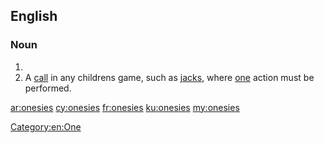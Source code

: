 ==English==

===Noun===
{{head|en|noun plural form}}

# {{plural of|onesie|lang=en}}
# A [[call]] in any childrens game, such as [[jacks]], where [[one]] action must be performed.

[[Category:en:One]]

[[ar:onesies]]
[[cy:onesies]]
[[fr:onesies]]
[[ku:onesies]]
[[my:onesies]]